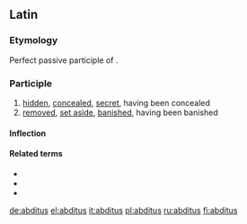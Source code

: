 ==Latin==

{{rfp|lang=la}}

===Etymology===
Perfect passive participle of {{term|abdo|abdō|remove, withdraw, put away}}.

===Participle===
{{la-perfect participle|abdit}}

# [[hid]]den, [[conceal]]ed, [[secret]], having been concealed
# [[remove]]d, [[set aside]], [[banish]]ed, having been banished

====Inflection====
{{la-decl-1&2|abdit}}

====Related terms====
* {{l|la|abdite|abditē}}
* {{l|la|abditivus|abditīvus}}
* {{l|la|abdo|abdō}}

[[de:abditus]]
[[el:abditus]]
[[it:abditus]]
[[pl:abditus]]
[[ru:abditus]]
[[fi:abditus]]